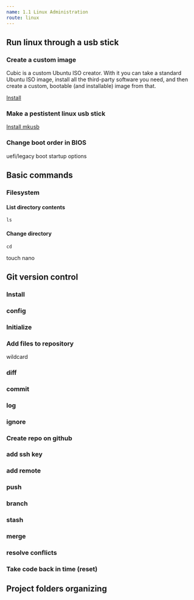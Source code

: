 ```yaml
---
name: 1.1 Linux Administration
route: linux
---
```


## Run linux through a usb stick

### Create a custom image
Cubic is a custom Ubuntu ISO creator. With it you can take a standard Ubuntu ISO image,
install all the third-party software you need, and then create a custom, bootable 
(and installable) image from that.

[Install](linux/install/cubic)

### Make a pestistent linux usb stick

[Install mkusb](linux/install/mksub)

### Change boot order in BIOS 

uefi/legacy
boot startup options

## Basic commands

### Filesystem 

#### List directory contents
`ls`

#### Change directory
`cd`

touch
nano

## Git version control

### Install

### config

### Initialize 

### Add files to repository
wildcard

### diff 

### commit

### log

### ignore

### Create repo on github

### add ssh key

### add remote

### push 

### branch

### stash

### merge

### resolve conflicts

### Take code back in time (reset)

## Project folders organizing
